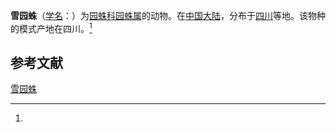 {{Speciesbox
| name = 雪园蛛
| status = 
| status_system = 
| image = 
| genus = Araneus
| species = basalteus
| authority = (Schenkel, 1937)<ref name='id13480'>{{cite web| url =http://www.bioinfo.cn/db05/BjdwSpecies.php?action=view&id=13480| title =雪园蛛| work =《中国动物物种编目数据库》| publisher =中国科学院微生物研究所| author =中国科学院动物研究所| accessdate =2009-04-28| deadurl =yes| archiveurl =https://web.archive.org/web/20160305041920/http://www.bioinfo.cn/db05/BjdwSpecies.php?action=view&id=13480| archivedate =2016-03-05}}</ref>
}}

'''雪园蛛'''（[[学名|学名]]：{{lang|la|''Araneus basalteus''}}）为[[园蛛科|园蛛科]][[园蛛属|园蛛属]]的动物。在[[中国大陆|中国大陆]]，分布于[[四川|四川]]等地。该物种的模式产地在四川。<ref name='id13480'/>

== 参考文献 ==
{{reflist}}

{{Wikispecies|Araneus basalteus}}
{{Taxonbar|from=Q518338}}

[[Category:园蛛属|雪园蛛]]


{{蜘蛛小作品}}